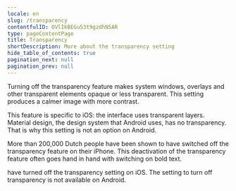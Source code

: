 ```yaml
---
locale: en
slug: /transparency
contentfulID: OVlIkBEGu53t9gzdhN5AR
type: pageContentPage
title: Transparency
shortDescription: More about the transparency setting
hide_table_of_contents: true
pagination_next: null
pagination_prev: null
---
```


Turning off the transparency feature makes system windows, overlays and other transparent elements opaque or less transparent. This setting produces a calmer image with more contrast.

This feature is specific to iOS: the interface uses transparent layers. Material design, the design system that Android uses, has no transparency. That is why this setting is not an option on Android.

More than 200,000 Dutch people have been shown to have switched off the transparency feature on their iPhone. This deactivation of the transparency feature often goes hand in hand with switching on bold text.

<TwoColumnBlock>
  <LeftColumn>
    <ColumnRow>
      <PercentageBlock
        metrics={[
          { title: 'iOS - transparency metric', key: 'ios-accessibility_is_reduce_transparency_enabled-true', isPercentage: true }
        ]}
        linkLabel="More about transparency"
        linkUrl="/en/stats/transparency">
        have turned off the transparency setting on iOS.
      </PercentageBlock>
    </ColumnRow>
  </LeftColumn>
  <RightColumn>
    <ColumnRow>
      <TextBlock
        showBackgroundColor={true}>
        The setting to turn off transparency is not available on Android. 
        <CustomLink url="/en/stats/transparency" label="More about transparency" external={false}/>
      </TextBlock>
    </ColumnRow>
  </RightColumn>
</TwoColumnBlock>